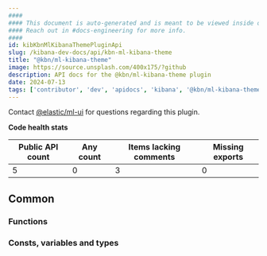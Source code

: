 ```yaml
---
####
#### This document is auto-generated and is meant to be viewed inside our experimental, new docs system.
#### Reach out in #docs-engineering for more info.
####
id: kibKbnMlKibanaThemePluginApi
slug: /kibana-dev-docs/api/kbn-ml-kibana-theme
title: "@kbn/ml-kibana-theme"
image: https://source.unsplash.com/400x175/?github
description: API docs for the @kbn/ml-kibana-theme plugin
date: 2024-07-13
tags: ['contributor', 'dev', 'apidocs', 'kibana', '@kbn/ml-kibana-theme']
---
```




Contact [@elastic/ml-ui](https://github.com/orgs/elastic/teams/ml-ui) for questions regarding this plugin.

**Code health stats**

| Public API count  | Any count | Items lacking comments | Missing exports |
|-------------------|-----------|------------------------|-----------------|
| 5 | 0 | 3 | 0 |

## Common

### Functions
<DocDefinitionList data={kbnMlKibanaThemeObj.common.functions}/>

### Consts, variables and types
<DocDefinitionList data={kbnMlKibanaThemeObj.common.misc}/>

